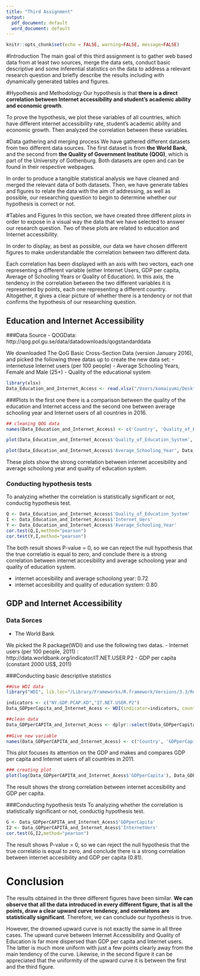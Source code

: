 ```yaml
---
title: "Third Assignment"
output:
  pdf_document: default
  word_document: default
---
```


```r
knitr::opts_chunk$set(echo = FALSE, warning=FALSE, message=FALSE)
```

#Introduction
The main goal of this third assignment is to gather web based data from at least two sources, merge the data sets, conduct basic descriptive and some inferential statistics on the data to address a relevant research question and briefly describe the results including with dynamically generated tables and figures. 

#Hypothesis and Methodology
Our hypothesis is that **there is a direct correlation between Internet accessibility and student's academic ability and economic growth**. 

To prove the hypothesis, we plot these variables of all countries, which have different internet accessibility rate, student's academic ability and economic growth. Then analyzed the correlation between these variables.

#Data gathering and merging process
We have gathered different datasets from two different data sources. The first dataset is from **the World Bank**, and the second from **the Quality of Government Institute (QOG)**, which is part of the University of Gothenburg. Both datasets are open and can be found in their respective webpages.

In order to produce a tangible statistical analysis we have cleaned and merged the relevant data of both datasets. Then, we have generate tables and figures to relate the data with the aim of addressing, as well as possible, our researching question to begin to determine whether our hypothesis is correct or not.

#Tables and Figures 
In this section, we have created three different plots in order to expose in a visual way the data that we have selected to answer our research question. Two of these plots are related to education and Internet accessibility. 

In order to display, as best as possible, our data we have chosen different figures to make understandable the correlation between two different data. 

Each correlation has been displayed with an axis with two vectors, each one representing a different variable (either Internet Users, GDP per capita, Average of Schooling Years or Quality of Education). In this axis, the tendency in the correlation between the two different variables it is represented by points, each one representing a different country. Altogether, it gives a clear picture of whether there is a tendency or not that confirms the hypothesis of our researching question.  


## Education and Internet Accessibility

###Data Source
- QOGData: http://qog.pol.gu.se/data/datadownloads/qogstandarddata

We downloaded The QoG Basic Cross-Section Data (version January 2016), and picked the following three datas up to create the new data set:
 - internetuse Internet users (per 100 people)
 - Average Schooling Years, Female and Male (25+)
 - Quality of the educational system

```r
library(xlsx)
Data_Education_and_Internet_Access <- read.xlsx("/Users/komaiyumi/Desktop/Social Sicence/third_repo/Education and Internet.xlsx",1)
```

###Plots
In the first one there is a comparison between the quality of the education and Internet access and the second one between average schooling year and Internet users of all countries in 2016.

```r
## cleaning QOG data
names(Data_Education_and_Internet_Access) <- c('Country', 'Quality_of_Education_System', 'Average_Schooling_Year','Internet_Uers')

plot(Data_Education_and_Internet_Access$'Quality_of_Education_System', Data_Education_and_Internet_Access$'Internet_Uers', xlab='Quality of education',ylab='Internet Accessibility')

plot(Data_Education_and_Internet_Access$'Average_Schooling_Year', Data_Education_and_Internet_Access$'Internet_Uers', xlab='Average Schooling Year',ylab='Internet Accessibility')
```

These plots show the strong correlation between internet accesibility and average schoolong year and quality of education system.

### Conducting hypothesis tests
To analyzing whether the correlation is statistically significant or not, conductig hypothesis test.
```r
Q <- Data_Education_and_Internet_Access$'Quality_of_Education_System'
I <- Data_Education_and_Internet_Access$'Internet_Uers'
Y <- Data_Education_and_Internet_Access$'Average_Schooling_Year'
cor.test(Q,I,method="pearson")
cor.test(Y,I,method="pearson")
```
The both result shows P-value = 0, so we can reject the null hypothesis that the true correlatio is equal to zero, and conclude there is a strong correlation between internet accesibility and average schoolong year and quality of education system.

- internet accesibility and average schoolong year: 0.72
- internet accesibility and quality of education system: 0.80

## GDP and Internet Accessibility

### Data Sorces
- The World Bank

We picked the R package(WDI) and use the following two datas.
 - Internet users (per 100 people, 2011) :
http://data.worldbank.org/indicator/IT.NET.USER.P2
 - GDP per capita (constant 2000 US$, 2011)

###Conducting basic descriptive statistics
```r
##Use WDI data
library("WDI", lib.loc="/Library/Frameworks/R.framework/Versions/3.3/Resources/library")

indicators <- c("NY.GDP.PCAP.KD","IT.NET.USER.P2")
Data_GDPperCapita_and_Internet_Acess <- WDI(indicator=indicators, country = 'all', start = 2011, end = 2011, extra=FALSE)

##clean data
Data_GDPperCAPITA_and_Internet_Acess <- dplyr::select(Data_GDPperCapita_and_Internet_Acess,country,NY.GDP.PCAP.KD, IT.NET.USER.P2)
　
##Give new variable
names(Data_GDPperCAPITA_and_Internet_Acess) <- c('Country', 'GDPperCapita', 'InternetUers')

```

This plot focuses its attention on the GDP and makes and compares GDP per capita and Internet users of all countries in 2011.

```r
### creating plot
plot(log(Data_GDPperCAPITA_and_Internet_Acess$'GDPperCapita'), Data_GDPperCAPITA_and_Internet_Acess$'InternetUers',xlab='Internet Users',ylab='GDP per Capita')
```

The result shows the strong correlation between internet accesibility and GDP per capita.

###Conducting hypothesis tests
To analyzing whether the correlation is statistically significant or not, conductig hypothesis test.

```r
G <- Data_GDPperCAPITA_and_Internet_Acess$'GDPperCapita'
I2 <- Data_GDPperCAPITA_and_Internet_Acess$'InternetUers'
cor.test(G,I2,method="pearson")
```

The result shows P-value = 0, so we can reject the null hypothesis that the true correlatio is equal to zero, and conclude there is a strong correlation between internet accesibility and GDP per capita (0.81).

# Conclusion
The results obtained in the three different figures have been similar. **We can observe that all the data introduced in every different figure, that is all the points, draw a clear upward curve tendency, and correlatons are statistically significant**. Therefore, we can conclude our hypothesis is true.

However, the drowned upward curve is not exactly the same in all three cases. The upward curve between Internet Accessibility and Quality of Education is far more dispersed than GDP per capita and Internet users. The latter is much more uniform with just a few points clearly away from the main tendency of the curve.
Likewise, in the second figure it can be appreciated that the uniformity of the upward curve it is between the first and the third figure.